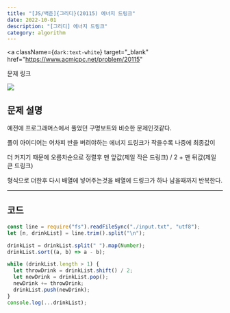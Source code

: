 ---
title: "[JS/백준]{그리디}(20115) 에너지 드링크"
date: 2022-10-01
description: "[그리디] 에너지 드링크"
category: algorithm
---

<a
  className={`dark:text-white`}
  target="_blank"
  href="https://www.acmicpc.net/problem/20115"
>
  문제 링크
</a>

<div>
  <img
    src="https://user-images.githubusercontent.com/75124028/193411661-e78d3e5a-cc39-47fe-98e1-2188e405032b.PNG"
    className={`max-w-full h-auto`}
  />
</div>
<h2 className={`dark:text-white`}>문제 설명</h2>

예전에 프로그래머스에서 풀었던 구명보트와 비슷한 문제인것같다.

풀이 아이디어는 어차피 반을 버려야하는 에너지 드링크가 작을수록 나중에 최종값이

더 커지기 때문에 오름차순으로 정렬후 맨 앞값(제일 작은 드링크) / 2 + 맨 뒤값(제일 큰 드링크)

형식으로 더한후 다시 배열에 넣어주는것을 배열에 드링크가 하나 남을때까지 반복한다.

---

<h2 className={`dark:text-white`}>코드</h2>

```js showLineNumbers
const line = require("fs").readFileSync("./input.txt", "utf8");
let [n, drinkList] = line.trim().split("\n");

drinkList = drinkList.split(" ").map(Number);
drinkList.sort((a, b) => a - b);

while (drinkList.length > 1) {
  let throwDrink = drinkList.shift() / 2;
  let newDrink = drinkList.pop();
  newDrink += throwDrink;
  drinkList.push(newDrink);
}
console.log(...drinkList);
```
